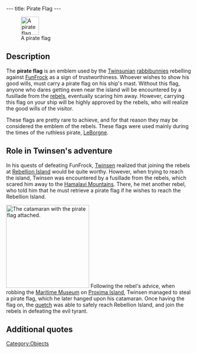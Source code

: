 ---
title: Pirate Flag
---

[[Image:Pirate_flag.png|right|49px|frame|A pirate flag]]

{{Quote|
Quote=Pirate Flag. You can attach it to a boat.|
Character=Official description}}

==Description==
The '''pirate flag''' is an emblem used by the [[Twinsun|Twinsunian]] [[rabbibunnies]] rebelling against [[FunFrock]] as a sign of trustworthiness. Whoever wishes to show his good wills, must carry a pirate flag on his ship's mast. Without this flag, anyone who dares getting even near the island will be encountered by a fusillade from the [[rebels]], eventually scaring him away. However, carrying this flag on your ship will be highly approved by the rebels, who will realize the good wills of the visitor.

These flags are pretty rare to achieve, and for that reason they may be considered the emblem of the rebels. These flags were used mainly during the times of the ruthless pirate, [[LeBorgne]].

==Role in Twinsen's adventure==
In his quests of defeating FunFrock, [[Twinsen]] realized that joining the rebels at [[Rebellion Island ]] would be quite worthy. However, when trying to reach the island, Twinsen was encountered by a fusillade from the rebels, which scared him away to the [[Hamalayi Mountains]]. There, he met another rebel, who told him that he must retrieve a pirate flag if he wishes to reach the Rebellion Island.

[[Image:Catamara.gif|right|225px|thumb|The [[catamaran]] with the pirate flag attached.]]
Following the rebel's advice, when robbing the [[Maritime Museum]] on [[Proxima Island]], Twinsen managed to steal a pirate flag, which he later hanged upon his catamaran. Once having the flag on, the [[quetch]] was able to safely reach Rebellion Island, and join the rebels in defeating the evil tyrant.

==Additional quotes==
{{Quote|
Quote=I'm with the rebels who are fighting against FunFrock. We are currently trying to cross the Hamalayi mountains. Our leader, Colonel Kroptman, has been taken prisoner. Welcome aboard if you are joining the fight! Go see my friends on Rebellion island. They will let you dock only if you're displaying the proper emblem: a pirate flag with a skull.|
Character=A rabbibunny rebel}}
{{Quote|
Quote=Skull flag. Pirate emblem belonging to the famous pirate Captain LeBorgne.|
Character=A description in the Maritime Museum}}

[[Category:Objects]]